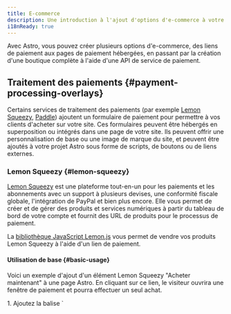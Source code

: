 ```yaml
---
title: E-commerce
description: Une introduction à l'ajout d'options d'e-commerce à votre site Astro
i18nReady: true
---
```


Avec Astro, vous pouvez créer plusieurs options d'e-commerce, des liens de paiement aux pages de paiement hébergées, en passant par la création d'une boutique complète à l'aide d'une API de service de paiement.

## Traitement des paiements \{#payment-processing-overlays\}

Certains services de traitement des paiements (par exemple [Lemon Squeezy](#lemon-squeezy), [Paddle](#paddle)) ajoutent un formulaire de paiement pour permettre à vos clients d'acheter sur votre site. Ces formulaires peuvent être hébergés en superposition ou intégrés dans une page de votre site. Ils peuvent offrir une personnalisation de base ou une image de marque du site, et peuvent être ajoutés à votre projet Astro sous forme de scripts, de boutons ou de liens externes.

### Lemon Squeezy \{#lemon-squeezy\}

[Lemon Squeezy](https://www.lemonsqueezy.com/) est une plateforme tout-en-un pour les paiements et les abonnements avec un support à plusieurs devises, une conformité fiscale globale, l'intégration de PayPal et bien plus encore. Elle vous permet de créer et de gérer des produits et services numériques à partir du tableau de bord de votre compte et fournit des URL de produits pour le processus de paiement.

La [bibliothèque JavaScript Lemon.js](https://docs.lemonsqueezy.com/help/lemonjs/what-is-lemonjs) vous permet de vendre vos produits Lemon Squeezy à l'aide d'un lien de paiement.

#### Utilisation de base \{#basic-usage\}

Voici un exemple d'ajout d'un élément Lemon Squeezy "Acheter maintenant" à une page Astro. En cliquant sur ce lien, le visiteur ouvrira une fenêtre de paiement et pourra effectuer un seul achat.

<Steps>
1. Ajoutez la balise `<script>` suivante à l'en-tête ou au corps de votre page :

    ```html title="src/pages/my-product-page.astro"
    <script src="https://app.lemonsqueezy.com/js/lemon.js" defer></script>
    ```
  
2. Créez une balise d'ancrage sur la page qui renvoie à l'URL de votre produit. Incluez la classe `lemonsqueezy-button` pour ouvrir une fenêtre de paiement lorsqu'on clique dessus.

    ```html title="src/pages/my-product-page.astro"
    <a class="lemonsqueezy-button" href="https://demo.lemonsqueezy.com/checkout/...">
     Acheter maintenant
    </a>
    ```
</Steps>

#### Lemon.js \{#lemonjs\}

Lemon.js propose également des fonctions supplémentaires telles que [l'ouverture programmatique des overlays](https://docs.lemonsqueezy.com/help/lemonjs/opening-overlays) et [la gestion des événements liés aux overlays](https://docs.lemonsqueezy.com/help/lemonjs/handling-events).

<ReadMore> Lisez le [Guide de démarrage du développeur Lemon Squeezy](https://docs.lemonsqueezy.com/guides/developer-guide) pour plus d'informations.</ReadMore>

### Paddle \{#paddle\}

[Paddle](https://www.paddle.com/) est une solution de facturation pour les produits et services numériques. Elle gère les paiements, les taxes et la gestion des abonnements par le biais d'une interface de paiement superposée ou en ligne.

[Paddle.js](https://developer.paddle.com/paddlejs/overview) est une bibliothèque JavaScript légère qui vous permet de créer des expériences de facturation d'abonnement riches et intégrées à l'aide de Paddle.

#### Utilisation de base \{#basic-usage-1\}

Voici un exemple d'ajout d'un élément Paddle "Acheter maintenant" à une page Astro. En cliquant sur ce lien, le visiteur ouvrira une fenêtre de paiement et pourra effectuer un seul achat.

Une fois que votre domaine de lien de paiement par défaut (votre propre site web) est approuvé par Paddle, vous pouvez transformer n'importe quel élément de votre page en un déclencheur pour une superposition de paiement à l'aide d'attributs de données HTML.

<Steps>
1. Ajoutez les deux balises `<script>` suivantes à l'en-tête ou au corps de votre page :

    ```html title="src/pages/my-product-page.astro"
    <script src="https://cdn.paddle.com/paddle/v2/paddle.js"></script>
    <script type="text/javascript">
     Paddle.Setup({ 
       token: '7d279f61a3499fed520f7cd8c08' // remplacer par un token côté client
     });
    </script>
    ```
  
2. Transformez n'importe quel élément de votre page en bouton de paiement Paddle en ajoutant la classe `paddle_button` :

    ```html title="src/pages/my-product-page.astro"
    <a href="#" class="paddle_button">Acheter maintenant</a>
    ```
  
3. Ajoutez un attribut `data-items` pour spécifier le Paddle `priceId` et `quantity` de votre produit. Vous pouvez également passer d'autres [attributs de données HTML pris en charge](https://developer.paddle.com/paddlejs/html-data-attributes) pour pré-remplir les données, gérer le succès de la commande, ou donner un style à votre bouton et à la fenêtre de commande :

    ```html title="src/pages/my-product-page.astro"
    <a 
      href="#"
      class="paddle_button"
      data-display-mode="overlay"
      data-theme="light"
      data-locale="fr"
      data-success-url="https://exemple.com/merci"
      data-items='[
       {
         "priceId": "pri_01gs59hve0hrz6nyybj56z04eq", 
         "quantity": 1
       }
      ]'
    >
      Acheter maintenant
    </a>
    ```
</Steps>

#### Paddle.js \{#paddlejs\}

Au lieu de transmettre des attributs de données HTML, vous pouvez envoyer des données à la fenêtre de paiement en utilisant JavaScript pour transmettre des attributs multiples et une personnalisation encore plus poussée. Vous pouvez également créer des flux de travail de mise à niveau à l'aide d'une commande en ligne.

<ReadMore>En savoir plus sur [l'utilisation de Paddle.js pour construire une caisse en ligne](https://developer.paddle.com/build/checkout/build-branded-inline-checkout).</ReadMore>


## Solutions complètes d'e-commerce \{#full-featured-e-commerce-solutions\}

Pour personnaliser davantage le panier d'achat et le processus de paiement de votre site, vous pouvez connecter un fournisseur de services de transactions financières plus complet (par exemple [Snipcart](#snipcart)) à votre projet Astro. Ces plateformes d'e-commerce peuvent également s'intégrer à d'autres services tiers pour la gestion des comptes utilisateurs, la personnalisation, l'inventaire et l'analyse.

### Snipcart \{#snipcart\}

[Snipcart](https://snipcart.com/) est une plate-forme de panier d'achat HTML/JavaScript puissante et adaptée aux développeurs.

Snipcart vous permet également d'intégrer des services tiers tels que des fournisseurs d'expédition, d'activer des webhooks pour une intégration e-commerce avancée entre votre panier d'achat et d'autres systèmes, de choisir parmi plusieurs passerelles de paiement (par exemple Stripe, Paypal et Square), de personnaliser des modèles d'e-mail et fournit même des environnements de test en direct.

:::tip
Vous voulez une solution Snipcart pré-construite à la place ? Consultez [`astro-snipcart`](https://astro-snipcart.vercel.app/), un modèle de communauté Astro entièrement fonctionnel comprenant un système de conception optionnel, prêt à être intégré à votre compte Snipcart existant.
:::

#### Utilisation de base \{#basic-usage-2\}

Voici un exemple de configuration d'une caisse Snipcart et d'ajout d'éléments de boutons "Ajouter au panier" et "Commander maintenant" à une page Astro. Cela permettra à vos visiteurs d'ajouter des produits à leur panier sans être immédiatement renvoyés vers une page de paiement.

<ReadMore>Pour des instructions complètes, y compris la configuration de votre boutique Snipcart, veuillez consulter [la documentation d'installation de Snipcart](https://docs.snipcart.com/v3/setup/installation).</ReadMore>

<Steps>
1. Ajoutez le script [comme indiqué dans les instructions d'installation de Snipcart](https://docs.snipcart.com/v3/setup/installation) sur votre page après l'élément `<body>`.
    ```html title="src/pages/my-product-page.astro"
    <body></body>
    <script>
     window.SnipcartSettings = {
       publicApiKey: "YOUR_API_KEY",
       loadStrategy: "on-user-interaction",
     };
    
     (function()...); // disponible dans la documentation de Snipcart
    </script>
    ```

2. Personnalisez `window.SnipcartSettings` avec l'un des [paramètres Snipcart disponibles](https://docs.snipcart.com/v3/setup/installation#settings) pour contrôler le comportement et l'apparence de votre panier.

    ```html title="src/pages/my-product-page.astro"
    <script>
      window.SnipcartSettings = {
       publicApiKey: "YOUR_API_KEY",
       loadStrategy: "manual",
       version: "3.7.1",
       addProductBehavior: "none",
       modalStyle: "side",
      };
      
      (function()...); // disponible dans la documentation de Snipcart
    </script>
    ```

3. Ajoutez `class="snipcart-add-item"` à tout élément HTML, tel qu'un `<button>`, pour ajouter un article au panier lorsqu'on clique dessus. Inclure également tout autre élément de données pour [les attributs communs des produits Snipcart](https://docs.snipcart.com/v3/setup/products) tels que le prix et la description, ainsi que tous les champs facultatifs.

    ```html title="src/pages/my-product-page.astro"
    <button
      class="snipcart-add-item"
      data-item-id="astro-print"
      data-item-price="39.99"
      data-item-description="Une impression encadrée du logo Astro."
      data-item-image="/assets/images/astro-print.jpg"
      data-item-name="Tirage Astro"
      data-item-custom1-name="Couleur du cadre"
      data-item-custom1-options="Marron|Argent[+10.00]|Or[+20.00]"
      data-item-custom2-name="Instructions de livraison"
      data-item-custom2-type="textarea"
    >
      Ajouter au panier
    </button>
    ```

4. Ajoutez un bouton de paiement Snipcart avec la classe `snipcart-checkout` pour ouvrir le panier et permettre aux visiteurs de terminer leur achat avec un formulaire de paiement.

    ```html title="src/pages/my-product-page.astro"
    <button class="snipcart-checkout">Cliquez ici pour payer</button>
    ```
</Steps>

#### Snipcart JavaScript SDK \{#snipcart-javascript-sdk\}

Le [Snipcart JavaScript SDK](https://docs.snipcart.com/v3/sdk/basics) vous permet de configurer, de personnaliser et de gérer votre panier Snipcart de manière programmatique.

Cela vous permet d'effectuer des actions telles que :

- Récupérer des informations pertinentes sur la session Snipcart en cours et appliquer certaines opérations au panier.
- Écouter les événements entrants et déclencher des rappels de manière dynamique.
- Écouter les changements d'état et recevoir un instantané complet de l'état du panier.

<ReadMore>Voir la [documentation Snipcart](https://docs.snipcart.com/v3/) pour plus d'informations sur toutes les options permettant d'intégrer Snipcart à votre projet Astro.</ReadMore>

#### `astro-snipcart` \{#astro-snipcart\}

Il existe deux paquets communautaires `astro-snipcart` qui peuvent simplifier l'utilisation de Snipcart.

- [Modèle Astro `@lloydjatkinson/astro-snipcart`](https://astro-snipcart.vercel.app/): Ce modèle Astro comprend un système de conception optionnel pour une solution complète d'e-commerce prête à l'emploi. Apprenez-en plus sur son propre site de documentation, y compris [la motivation derrière la construction de `astro-snipcart`](https://astro-snipcart.vercel.app/motivation) comme fournissant un moyen pratique et natif d'Astro pour vous d'interagir avec l'API Snipcart.

- [L'intégration `@Adammatthiesen/astro-snipcart`](https://github.com/Adammatthiesen/astro-snipcart): Cette intégration a été fortement inspirée par le thème `astro-snipcart` et fournit des composants Astro (ou des composants Vue) que vous pouvez ajouter à votre projet Astro existant pour créer des produits, contrôler le panier, et plus encore. Voir le [tutoriel complet](https://matthiesen.xyz/blog/getting-started-with-my-astro-snipcart-addon) pour plus d'informations.

## Ressources communautaires \{#community-resources\}

- [Expérience pratique : boutique d'e-commerce avec Astro ?](https://crystallize.com/blog/building-ecommerce-with-astro) (en)
- [Collecter des paiements avec Stripe en utilisant Astro](https://zellwk.com/blog/stripe-astro-recipe/) (en)
